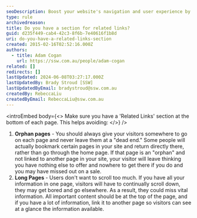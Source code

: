 ```yaml
---
seoDescription: Boost your website's navigation and user experience by incorporating a 'Related Links' section at the bottom of each page.
type: rule
archivedreason:
title: Do you have a section for related links?
guid: d235f449-cab4-42c3-8f6b-7e40616f1b8d
uri: do-you-have-a-related-links-section
created: 2015-02-16T02:52:16.000Z
authors:
  - title: Adam Cogan
    url: https://ssw.com.au/people/adam-cogan
related: []
redirects: []
lastUpdated: 2024-06-08T03:27:17.000Z
lastUpdatedBy: Brady Stroud [SSW]
lastUpdatedByEmail: bradystroud@ssw.com.au
createdBy: RebeccaLiu
createdByEmail: RebeccaLiu@ssw.com.au
---
```


<introEmbed
  body={<>
Make sure you have a 'Related Links' section at the bottom of each page. This helps avoiding:
  </>}
/>
1. **Orphan pages** - You should always give your visitors somewhere to go on each page and never leave them at a "dead end." Some people will actually bookmark certain pages in your site and return directly there, rather than go through the home page. If that page is an "orphan" and not linked to another page in your site, your visitor will leave thinking you have nothing else to offer and nowhere to get there if you do and you may have missed out on a sale.
2. **Long Pages** - Users don't want to scroll too much. If you have all your information in one page, visitors will have to continually scroll down, they may get bored and go elsewhere. As a result, they could miss vital information. All important content should be at the top of the page, and if you have a lot of information, link it to another page so visitors can see at a glance the information available.
